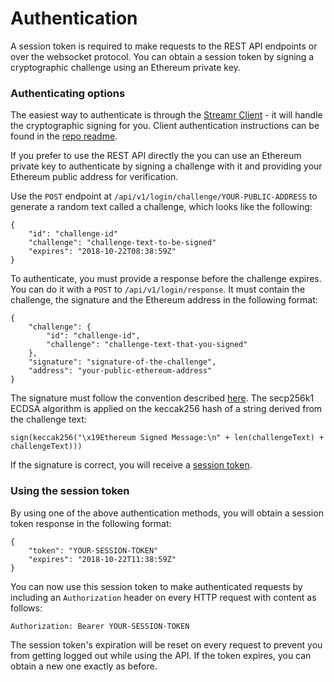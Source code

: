 # Authentication

A session token is required to make requests to the REST API endpoints or over the websocket protocol. You can obtain a session token by signing a cryptographic challenge using an Ethereum private key.

<a name="challenge"></a>

### Authenticating options

The easiest way to authenticate is through the [Streamr Client](https://github.com/streamr-dev/streamr-client-javascript/) - it will handle the cryptographic signing for you. Client authentication instructions can be found in the [repo readme](https://github.com/streamr-dev/streamr-client-javascript/).

If you prefer to use the REST API directly the you can use an Ethereum private key to authenticate by signing a challenge with it and providing your Ethereum public address for verification.

Use the `POST` endpoint at `/api/v1/login/challenge/YOUR-PUBLIC-ADDRESS` to generate a random text called a challenge, which looks like the following: 

```
{
    "id": "challenge-id"
    "challenge": "challenge-text-to-be-signed"
    "expires": "2018-10-22T08:38:59Z"
}
```

To authenticate, you must provide a response before the challenge expires. You can do it with a `POST` to `/api/v1/login/response`. It must contain the challenge, the signature and the Ethereum address in the following format:

```
{
    "challenge": {
	    "id": "challenge-id",
	    "challenge": "challenge-text-that-you-signed"
    },
    "signature": "signature-of-the-challenge",
    "address": "your-public-ethereum-address"
}
```

The signature must follow the convention described [here](https://github.com/ethereum/EIPs/blob/master/EIPS/eip-712.md). The secp256k1 ECDSA algorithm is applied on the keccak256 hash of a string derived from the challenge text:

`sign(keccak256("\x19Ethereum Signed Message:\n" + len(challengeText) + challengeText)))`

If the signature is correct, you will receive a [session token](#session-token).

<a name="session-token"></a>

### Using the session token

By using one of the above authentication methods, you will obtain a session token response in the following format: 

```
{
    "token": "YOUR-SESSION-TOKEN"
    "expires": "2018-10-22T11:38:59Z"
}
```

You can now use this session token to make authenticated requests by including an `Authorization` header on every HTTP request with content as follows:

`Authorization: Bearer YOUR-SESSION-TOKEN`

The session token's expiration will be reset on every request to prevent you from getting logged out while using the API. If the token expires, you can obtain a new one exactly as before.

